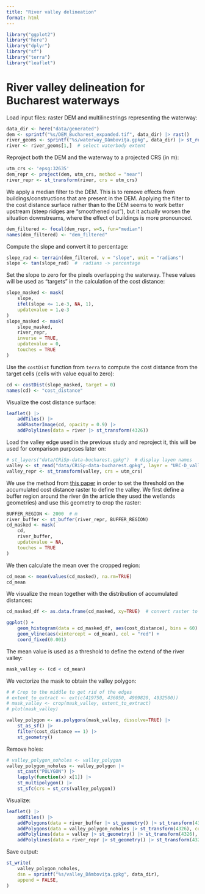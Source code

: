 ```yaml
---
title: "River valley delineation"
format: html
---
```


```r
library("ggplot2")
library("here")
library("dplyr")
library("sf")
library("terra")
library("leaflet")
```

# River valley delineation for Bucharest waterways

Load input files: raster DEM and multilinestrings representing the waterway:

```r
data_dir <- here("data/generated")
dem <- sprintf("%s/DEM_Bucharest_expanded.tif", data_dir) |> rast()
river_geoms <- sprintf("%s/waterway_Dâmbovița.gpkg", data_dir) |> st_read()
river <- river_geoms[1,]  # select waterbody extent
```

Reproject both the DEM and the waterway to a projected CRS (in m):

```r
utm_crs <- 'epsg:32635'
dem_repr <- project(dem, utm_crs, method = "near")
river_repr <- st_transform(river, crs = utm_crs)
```

We apply a median filter to the DEM. This is to remove effects from buildings/constructions that are present in the DEM. Applying the filter to the cost distance surface rather than to the DEM seems to work better upstream (steep ridges are "smoothened out"), but it actually worsen the situation downstreams, where the effect of buildings is more pronounced.

```r
dem_filtered <- focal(dem_repr, w=5, fun="median")
names(dem_filtered) <- "dem_filtered"
```

Compute the slope and convert it to percentage:

```r
slope_rad <- terrain(dem_filtered, v = "slope", unit = "radians")
slope <- tan(slope_rad)  #  radians -> percentage
```

Set the slope to zero for the pixels overlapping the waterway. These values will be used as "targets" in the calculation of the cost distance:

```r
slope_masked <- mask(
    slope,
    ifel(slope <= 1.e-3, NA, 1),
    updatevalue = 1.e-3
)
slope_masked <- mask(
    slope_masked,
    river_repr,
    inverse = TRUE,
    updatevalue = 0,
    touches = TRUE
)
```

Use the `costDist` function from `terra` to compute the cost distance from the target cells (cells with value equal to zero):

```r
cd <- costDist(slope_masked, target = 0)
names(cd) <- "cost_distance"
```

Visualize the cost distance surface:

```r
leaflet() |>
    addTiles() |>
    addRasterImage(cd, opacity = 0.9) |>
    addPolylines(data = river |> st_transform(4326))
```

Load the valley edge used in the previous study and reproject it, this will be used for comparison purposes later on:

```r
# st_layers("data/CRiSp-data-bucharest.gpkg")  # display layen names
valley <- st_read("data/CRiSp-data-bucharest.gpkg", layer = "URC-D_valleyedge_mod")
valley_repr <- st_transform(valley, crs = utm_crs)
```

We use the method from [this paper](https://doi.org/10.5194/hess-2020-361) in order to set the threshold on the accumulated cost distance raster to define the valley. We first define a buffer region around the river (in the article they used the wetlands geometries) and use this geometry to crop the raster:

```r
BUFFER_REGION <- 2000  # m
river_buffer <- st_buffer(river_repr, BUFFER_REGION)
cd_masked <- mask(
    cd,
    river_buffer,
    updatevalue = NA,
    touches = TRUE
)
```

We then calculate the mean over the cropped region:

```r
cd_mean <- mean(values(cd_masked), na.rm=TRUE)
cd_mean
```

We visualize the mean together with the distribution of accumulated distances:

```r
cd_masked_df <- as.data.frame(cd_masked, xy=TRUE)  # convert raster to df

ggplot() +
    geom_histogram(data = cd_masked_df, aes(cost_distance), bins = 60) +
    geom_vline(aes(xintercept = cd_mean), col = "red") +
    coord_fixed(0.001)
```

The mean value is used as a threshold to define the extend of the river valley:

```r
mask_valley <- (cd < cd_mean)
```

We vectorize the mask to obtain the valley polygon:

```r
# # Crop to the middle to get rid of the edges
# extent_to_extract <- ext(c(419750, 436050, 4909820, 4932500))
# mask_valley <- crop(mask_valley, extent_to_extract)
# plot(mask_valley)
```

```r
valley_polygon <- as.polygons(mask_valley, dissolve=TRUE) |>
    st_as_sf() |>
    filter(cost_distance == 1) |>
    st_geometry()
```

Remove holes:

```r
# valley_polygon_noholes <- valley_polygon
valley_polygon_noholes <- valley_polygon |>
    st_cast("POLYGON") |>
    lapply(function(x) x[1]) |>
    st_multipolygon() |>
    st_sfc(crs = st_crs(valley_polygon))
```

Visualize:

```r
leaflet() |>
    addTiles() |>
    addPolygons(data = river_buffer |> st_geometry() |> st_transform(4326), color = "blue") |>
    addPolygons(data = valley_polygon_noholes |> st_transform(4326), color = "green") |>
    addPolylines(data = valley |> st_geometry() |> st_transform(4326), weight = 2) |>
    addPolylines(data = river_repr |> st_geometry() |> st_transform(4326), color= "black")
```

Save output:

```r
st_write(
    valley_polygon_noholes,
    dsn = sprintf("%s/valley_Dâmbovița.gpkg", data_dir),
    append = FALSE,
)
```